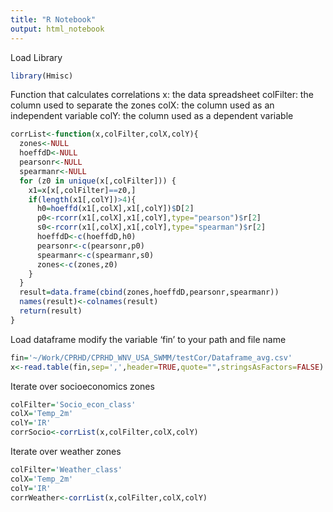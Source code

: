 ```yaml
---
title: "R Notebook"
output: html_notebook
---
```


Load Library
```r
library(Hmisc)
```

Function that calculates correlations
x: the data spreadsheet
colFilter: the column used to separate the zones
colX: the column used as an independent variable
colY: the column used as a dependent variable
```r
corrList<-function(x,colFilter,colX,colY){
  zones<-NULL
  hoeffdD<-NULL
  pearsonr<-NULL
  spearmanr<-NULL
  for (z0 in unique(x[,colFilter])) {
    x1=x[x[,colFilter]==z0,]
    if(length(x1[,colY])>4){
      h0=hoeffd(x1[,colX],x1[,colY])$D[2]
      p0<-rcorr(x1[,colX],x1[,colY],type="pearson")$r[2]
      s0<-rcorr(x1[,colX],x1[,colY],type="spearman")$r[2]
      hoeffdD<-c(hoeffdD,h0)
      pearsonr<-c(pearsonr,p0)
      spearmanr<-c(spearmanr,s0)
      zones<-c(zones,z0)
    }
  }
  result=data.frame(cbind(zones,hoeffdD,pearsonr,spearmanr))
  names(result)<-colnames(result)
  return(result)
}
```

Load dataframe
modify the variable 'fin' to your path and file name
```r
fin='~/Work/CPRHD/CPRHD_WNV_USA_SWMM/testCor/Dataframe_avg.csv'
x<-read.table(fin,sep=',',header=TRUE,quote="",stringsAsFactors=FALSE)
```

Iterate over socioeconomics zones
```r
colFilter='Socio_econ_class'
colX='Temp_2m'
colY='IR'
corrSocio<-corrList(x,colFilter,colX,colY)
```

Iterate over weather zones
```r
colFilter='Weather_class'
colX='Temp_2m'
colY='IR'
corrWeather<-corrList(x,colFilter,colX,colY)
```


